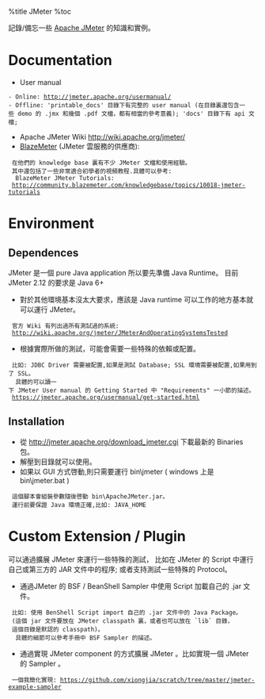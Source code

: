 %title JMeter 
%toc

記錄/備忘一些 [[https://jmeter.apache.org/|Apache JMeter]] 的知識和實例。

= Documentation =
* User manual
 - Online: http://jmeter.apache.org/usermanual/
 - Offline: 'printable_docs' 目錄下有完整的 user manual (在目錄裏還包含一些 demo 的 .jmx 和幾個 .pdf 文檔，都有相當的參考意義); 'docs' 目錄下有 api 文檔; 
* Apache JMeter Wiki http://wiki.apache.org/jmeter/
* [[http://blazemeter.com/|BlazeMeter]] (JMeter 雲服務的供應商): <br>
  在他們的 knowledge base 裏有不少 JMeter 文檔和使用經驗。
  其中還包括了一些非常適合初學者的視頻教程.具體可以參考: <br>
  BlazeMeter JMeter Tutorials:
  http://community.blazemeter.com/knowledgebase/topics/10018-jmeter-tutorials

= Environment =
== Dependences ==
JMeter 是一個 pure Java application 所以要先準備 Java Runtime。
目前JMeter 2.12 的要求是 Java 6+
* 對於其他環境基本沒太大要求，應該是 Java runtime 可以工作的地方基本就可以運行 JMeter。
  官方 Wiki 有列出過所有測試過的系統: 
  http://wiki.apache.org/jmeter/JMeterAndOperatingSystemsTested
* 根據實際所做的測試，可能會需要一些特殊的依賴或配置。<br>
  比如: JDBC Driver 需要被配置,如果是測試 Database; SSL 環境需要被配置,如果用到了 SSL。<br>
  具體的可以讀一下 JMeter User manual 的 Getting Started 中 "Requirements" 一小節的描述。
  https://jmeter.apache.org/usermanual/get-started.html

== Installation ==
* 從 http://jmeter.apache.org/download_jmeter.cgi 下載最新的 Binaries 包。
* 解壓到目錄就可以使用。
* 如果以 GUI 方式啓動,則只需要運行 bin\jmeter ( windows 上是 bin\jmeter.bat ) <br>
  這個腳本會組裝參數隨後啓動 bin\ApacheJMeter.jar。
  運行前要保證 Java 環境正確,比如: JAVA_HOME

= Custom Extension / Plugin =
可以通過擴展 JMeter 來運行一些特殊的測試，
比如在 JMeter 的 Script 中運行自己或第三方的 JAR 文件中的程序;
或者支持測試一些特殊的 Protocol。
* 通過JMeter 的 BSF / BeanShell Sampler 中使用 Script 加載自己的 .jar 文件。
  比如: 使用 BenShell Script import 自己的 .jar 文件中的 Java Package。
  (這個 jar 文件要放在 JMeter classpath 裏，或者也可以放在 `lib` 目錄，
  這個目錄是默認的 classpath)。<br>
  具體的細節可以參考手冊中 BSF Sampler 的描述。
* 通過實現 JMeter component 的方式擴展 JMeter 。比如實現一個 JMeter 的 Sampler 。
  一個我簡化實現: https://github.com/xiongjia/scratch/tree/master/jmeter-example-sampler


